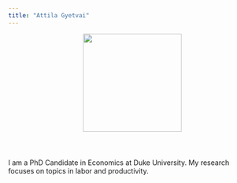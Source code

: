 ```yaml
---
title: "Attila Gyetvai"
---
```



<center><img src="photo.jpg" style="width: 200px; margin-bottom: 40px"/></center>

<p class=intro>I am a PhD Candidate in Economics at Duke University.
My research focuses on topics in labor and productivity.</p>

